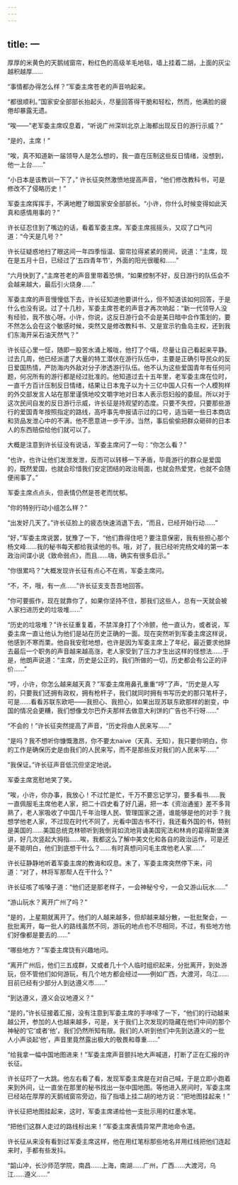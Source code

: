 ```yaml
---
---
---
```

title: 一
---



厚厚的米黄色的天鹅绒窗帘，粉红色的高级羊毛地毯，墙上挂着二胡，上面的灰尘越积越厚……

“事情都办得怎么样？”军委主席苍老的声音响起来。

“都很顺利。”国家安全部部长抬起头，尽量回答得干脆和轻松，然而，他满脸的疲倦却暴露无遗。

“唉——”老军委主席叹息着，“听说广州深圳北京上海都出现反日的游行示威？”

“是的，主席！”

“唉，真不知道新一届领导人是怎么想的，我一直在压制这些反日情绪，没想到，他一上台……”

“小日本是该教训一下了，” 许长征突然激愤地提高声音，“他们修改教科书，可是修改不了侵略历史！”

军委主席挥挥手，不满地瞪了眼国家安全部部长。“小许，你什么时候变得如此天真和感情用事的？”

许长征忍住到了嘴边的话，看着军委主席。军委主席摇摇头，又叹了口气问道：“今天是几号？”

许长征疑惑地扫了眼这间一年四季恒温、窗帘拉得紧紧的房间，说道：“主席，现在是五月十日，已经过了‘五四青年节’，外面的阳光很暖和……”

“六月快到了，”主席苍老的声音里带着恐惧，“如果控制不好，反日游行的队伍会不会越来越大，最后引火烧身……”

军委主席的声音慢慢低下去，许长征知道他要讲什么，但不知道该如何回答，于是什么也没有说。过了十几秒，军委主席苍老的声音才再次响起：“新一代领导人没有经验，我不放心呀。小许，你说，这反日游行会不会是美日暗中合作策划的，要不然怎么会在这个敏感时候，突然又是修改教科书、又是宣示钓鱼岛主权，还到我们东海开采石油天然气？”

许长征心里一怔，随即一股苦水涌上喉咙，他打了个嗝，尽量让自己看起来平静。过去几周，他已经派遣了大量的特工潜伏在游行队伍中，主要是正确引导民众的反日爱国热情，严防海内外敌对分子渗透游行队伍。他不认为这些爱国青年有任何问题，何况所有的游行都是经过批准的。他知道过去十五年里，老军委主席在位时，一直千方百计压制反日情绪，结果让日本鬼子以为十三亿中国人只有一个人模狗样的外交部发言人站在那里谨慎地咬文嚼字地对日本人表示怨妇般的委屈。所以对于这次民间自发的反日游行示威，许长征是持观望的态度。只要不失控，只要那些游行的爱国青年按照指定的路线，高呼事先申报请示过的口号，适当砸一些日本商店和货品发泄心中的不满，他不愿意进一步干涉。当然，事后偷偷把群众砸碎的日本人的东西赔偿给他们就可以了。

大概是注意到许长征没有说话，军委主席问了一句：“你怎么看？”

“也许，也许让他们发泄发泄，反而可以转移一下矛盾，毕竟游行的群众是爱国的，既然爱国，也就会珍惜我们安定团结的政治局面，也就会热爱党，也就不会随便闹事了。”

军委主席点点头，但表情仍然是苍老而忧郁。

“你的特别行动小组怎么样？”

“出发好几天了。”许长征脸上的疲态快速消退下去，“而且，已经开始行动……”

“好，”军委主席说罢，犹豫了一下，“他们靠得住吧？要注意保密，我有些担心那个杨文峰……我的秘书每天都给我读他的书。哦，对了，我已经听完杨文峰的第一本政治间谍小说《致命弱点》，而且……嗨，确实有很多启示。”

“你很累吗？”大概发现许长征有点心不在焉，军委主席问。

“不，不，哦，有一点……”许长征支支吾吾地回答。

“你可要振作，现在就靠你了，如果你坚持不住，那我们这些人，总有一天就会被人家扫进历史的垃圾堆……”

“历史的垃圾堆？”许长征重复着，不禁浑身打了个冷颤，他一直认为，或者说，军委主席一直让他认为他们是站在历史正确的一面。现在突然听到军委主席这样说，他感到不寒而栗。他自我安慰地想，也许是因为军委主席上了年纪，最近要求他辞去最后一个职务的声音越来越高涨，老人家受到了压力才生出这样的怪想法……于是，他朗声说道：“主席，历史是公正的，我们所做的一切，历史都会有公正的评价……”

“哼，小许，你怎么越来越天真？”军委主席用鼻孔重重“哼”了声，“历史是人写的，只要我们还拥有政权，拥有枪杆子，我们就同时拥有书写历史的那只笔杆子，可是……看看苏联东欧吧——我担心、我担心，如果出现苏联东欧那样的剧变，中国的情况会更糟，我们想像戈尔巴乔夫那样去做意大利饼的广告也不行呀……”

“不会的！”许长征突然提高了声音，“历史将由人民来写……”

“是吗？我不想听你慷慨激昂，你不要太naive（天真、无知），我只要你明白，你的工作是确保历史是由我们的人民来写，而不是那些反对我们的人民来写……”

“我保证。”许长征声音低沉但坚定地说。

军委主席宽慰地笑了笑。

“唉，小许，你办事，我放心！不过忙是忙，千万不要忘记学习，要多看书……我一直佩服毛主席他老人家，把二十四史看了好几遍，把一本《资治通鉴》差不多背熟了，老人家吸收了中国几千年治理人民、管理国家之道，谁能够是他的对手？我想学他老人家，不过现在时代不同了，光看中国古书不行，我还看外国的书，特别是美国的……美国总统克林顿听到我倒背如流地背诵美国宪法和林肯的葛得斯堡演讲，好几次竖起大拇指……唉，我都这么了解中美文化和各自的政治运作，可是还是不能明白，他们到底想干什么？……有时真想问问毛主席他老人家……”

许长征静静地听着军委主席的教诲和叹息。末了，军委主席突然停下来，问道：“对了，林将军那帮人在干什么？”

许长征咳了咳嗓子道：“他们还是那老样子，一会神秘兮兮，一会又游山玩水……”

“游山玩水？离开广州了吗？”

“是的，上星期就离开了。他们的人越来越多，但却越来越分散，一批批聚会，一批批离开，每一批人的路线虽然不同，游玩的地点也不尽相同，不过，有些地方他们好像都是要去的……”

“哪些地方？”军委主席饶有兴趣地问。

“离开广州后，他们三五成群，又或者几十个人临时组织起来，分批离开，到处游玩，但不管他们如何游玩，有几个地方都会经过——例如广西，大渡河，乌江……目前已经有少部分人到达遵义市……”

“到达遵义，遵义会议地遵义？”

“是的，”许长征接着汇报，没有注意到军委主席的手哆嗦了一下，“他们的行动越来越公开，参加的人也越来越多，可是，关于我们上次发现的隐藏在他们中间的那个神秘的‘它’或者‘他’，我们仍然所知有限。我们的人听到他们中先到达遵义的一批人小声谈起‘他’，声音里竟然露出极大的敬畏和尊重……”

“给我拿一幅中国地图进来！”军委主席声音颤抖地大声喊道，打断了正在汇报的许长征。

许长征吓了一大跳。他左右看了看，发现军委主席是在对自己喊，于是立即小跑着来到外间，让一直坐在那里的秘书找出一张中国地图。等他进入房间时，军委主席已经站在厚厚的天鹅绒窗帘旁边，指了指墙上挂二胡的地方说：“把地图挂起来！”

许长征把地图挂起来，这时，军委主席递给他一支批示用的红墨水笔。

“把他们这群人走过的路线标出来！”军委主席表情异常严肃地命令道。

许长征从来没有看到过军委主席这样，他在用红笔标那些地名并用红线把他们连起来时，手都有些发抖。

“韶山冲，长沙师范学院，南昌……上海，南湖……广州，广西……大渡河，乌江……遵义……”